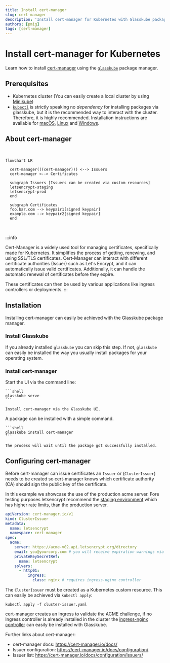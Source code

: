 ```yaml
---
title: Install cert-manager
slug: cert-manager
description: 'Install cert-manager for Kubernetes with Glasskube package manager including a GUI, CLI and automatic package updates'
authors: [pmig]
tags: [cert-manager]
---
```



# Install cert-manager for Kubernetes

Learn how to install [cert-manager](https://cert-manager.io/) using the [`glasskube`](https://github.com/glasskube/glasskube) package manager.

## Prerequisites

- Kubernetes cluster (You can easily create a local cluster by using [Minikube](https://minikube.sigs.k8s.io/docs/start/))
- [`kubectl`](https://kubernetes.io/docs/tasks/tools/) is strictly speaking no _dependency_ for installing packages via glasskube,
  but it is the recommended way to interact with the cluster. Therefore, it is highly recommended.
  Installation instructions are available for
  [macOS](https://kubernetes.io/docs/tasks/tools/install-kubectl-macos/),
  [Linux](https://kubernetes.io/docs/tasks/tools/install-kubectl-linux/)
  and [Windows](https://kubernetes.io/docs/tasks/tools/install-kubectl-windows/).

## About cert-manager

<br />

```mermaid
flowchart LR

  cert-manager(((cert-manager))) <--> Issuers
  cert-manager <--> Certificates

  subgraph Issuers [Issuers can be created via custom resources]
  letsencrypt-staging
  letsencrypt-prod
  end

  subgraph Certificates
  foo.bar.com --> keypair1[signed keypair]
  example.com --> keypair2[signed keypair]
  end
```

<br />

:::info

Cert-Manager is a widely used tool for managing certificates, specifically made for Kubernetes.
It simplifies the process of getting, renewing, and using SSL/TLS certificates.
Cert-Manager can interact with different certificate authorities (Issuer) such as Let's Encrypt,
and it can automatically issue valid certificates.
Additionally, it can handle the automatic renewal of certificates before they expire.

These certificates can then be used by various applications like ingress controllers or deployments.
:::

## Installation

Installing cert-manager can easily be achieved with the Glasskube package manager.

### Install Glasskube

If you already installed `glasskube` you can skip this step.
If not, `glasskube` can easily be installed the way you usually install packages for your operating system.

<Install />

### Install cert-manager

<Tabs groupId="interface">
  <TabItem value="gui" label="GUI 🖥️">
    Start the UI via the command line:

    ```shell
    glasskube serve
    ```

    Install cert-manager via the Glasskube UI.

  </TabItem>
  <TabItem value="cli" label="CLI 🧑‍💻">
    A package can be installed with a simple command.

    ```shell
    glasskube install cert-manager
    ```

    The process will wait until the package got successfully installed.

  </TabItem>
</Tabs>

## Configuring cert-manager

Before cert-manager can issue certificates an `Issuer` or (`ClusterIssuer`) needs to be created so cert-manager knows which
certificate authority (CA) should sign the public key of the certificate.

In this example we showcase the use of the production acme server.
Fore testing purposes letsencrypt recommend the [staging environment](https://letsencrypt.org/docs/staging-environment/)
which has higher rate limits, than the production server.

```yaml title="cluster-issuer.yaml"
apiVersion: cert-manager.io/v1
kind: ClusterIssuer
metadata:
  name: letsencrypt
  namespace: cert-manager
spec:
  acme:
    server: https://acme-v02.api.letsencrypt.org/directory
    email: you@yourcorp.com # you will receive expiration warnings via this email
    privateKeySecretRef:
      name: letsencrypt
    solvers:
      - http01:
          ingress:
            class: nginx # requires ingress-nginx controller
```

The `ClusterIssuer` must be created as a Kubernetes custom resource. This can easily be achieved via `kubectl apply`:

```shell
kubectl apply -f cluster-issuer.yaml
```

cert-manager creates an Ingress to validate the ACME challenge, if no Ingress controller is already installed in
the cluster the [ingress-nginx controller](./02_ingress-nginx.mdx) can easily be installed with Glasskube.

Further links about cert-manager:

- cert-manager docs: https://cert-manager.io/docs/
- Issuer configuration: https://cert-manager.io/docs/configuration/
- Issuer list: https://cert-manager.io/docs/configuration/issuers/

<Discussion category="Guides" categoryId="DIC_kwDOLDumD84CfK3R" />
